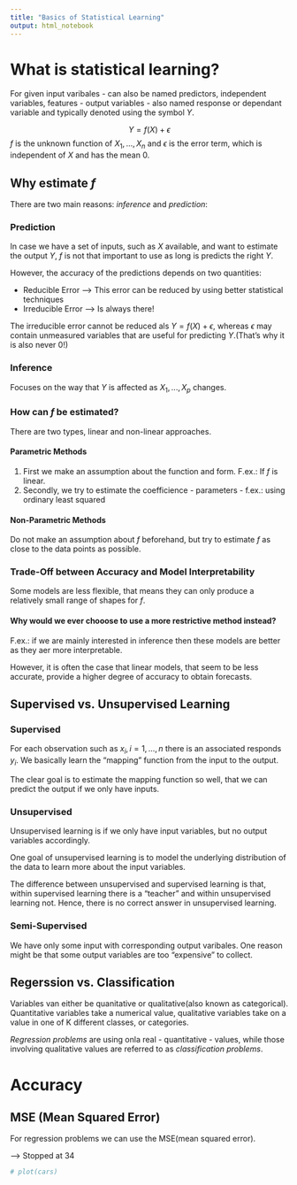 ---
title: "Basics of Statistical Learning"
output: html_notebook
---

# What is statistical learning?

For given input varibales - can also be named predictors, independent variables, features - output variables - also named response or dependant variable and typically denoted using the symbol $Y$.

$$Y = f(X) + \epsilon$$
$f$ is the unknown function of $X_1, ..., X_n$ and $\epsilon$ is the error term, which is independent of $X$ and has the mean $0$.

## Why estimate $f$

There are two main reasons: $inference$ and $prediction$:

### Prediction

In case we have a set of inputs, such as $X$ available, and want to estimate the output $Y$, $f$ is not that important to use as long is predicts the right $Y$.

However, the accuracy of the predictions depends on two quantities:

* Reducible Error --> This error can be reduced by using better statistical techniques
* Irreducible Error --> Is always there!

The irreducible error cannot be reduced als $Y = f(X) + \epsilon$, whereas $\epsilon$ may contain unmeasured variables that are useful for predicting $Y$.(That's why it is also never $0$!)


### Inference

Focuses on the way that $Y$ is affected as $X_1,...,X_p$ changes.


### How can $f$ be estimated?

There are two types, linear and non-linear approaches.

#### Parametric Methods

1. First we make an assumption about the function and form. F.ex.: If $f$ is linear.
2. Secondly, we try to estimate the coefficience - parameters - f.ex.: using ordinary least squared

#### Non-Parametric Methods
Do not make an assumption about $f$ beforehand, but try to estimate $f$ as close to the data points as possible. 

### Trade-Off between Accuracy and Model Interpretability
Some models are less flexible, that means they can only produce a relatively small range of shapes for $f$.

#### Why would we ever chooose to use a more restrictive method instead?
F.ex.: if we are mainly interested in inference then these models are better as they aer more interpretable. 

However, it is often the case that linear models, that seem to be less accurate, provide a higher degree of accuracy to obtain forecasts.

## Supervised vs. Unsupervised Learning

### Supervised

For each observation such as $x_i, i=1,...,n$ there is an associated responds $y_i$. We basically learn the "mapping" function from the input to the output.

The clear goal is to estimate the mapping function so well, that we can predict the output if we only have inputs.

### Unsupervised

Unsupervised learning is if we only have input variables, but no output variables accordingly. 

One goal of unsupervised learning is to model the underlying distribution of the data to learn more about the input variables.

The difference between unsupervised and supervised learning is that, within supervised learning there is a "teacher" and within unsupervised learning not. Hence, there is no correct answer in unsupervised learning.

### Semi-Supervised 

We have only some input with corresponding output varibales. One reason might be that some output variables are too "expensive" to collect. 

## Regerssion vs. Classification

Variables van either be quanitative or qualitative(also known as categorical). Quantitative variables take a numerical value, qualitative variables take on a value in one of K different classes, or categories. 

*Regression problems* are using onla real - quantitative - values, while those involving qualitative values are referred to as *classification problems*. 

# Accuracy

## MSE (Mean Squared Error)

For regression problems we can use the MSE(mean squared error).


---> Stopped at 34

```{r}
# plot(cars)
```




